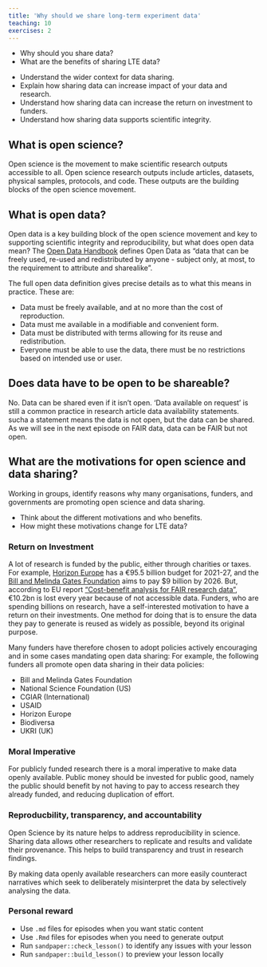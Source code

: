 ```yaml
---
title: 'Why should we share long-term experiment data'
teaching: 10
exercises: 2
---
```


:::::::::::::::::::::::::::::::::::::: questions 

- Why should you share data?
- What are the benefits of sharing LTE data? 

::::::::::::::::::::::::::::::::::::::::::::::::

::::::::::::::::::::::::::::::::::::: objectives

- Understand the wider context for data sharing.
- Explain how sharing data can increase impact of your data and research.
- Understand how sharing data can increase the return on investment to funders.
- Understand how sharing data supports scientific integrity. 

::::::::::::::::::::::::::::::::::::::::::::::::

## What is open science?

Open science is the movement to make scientific research outputs accessible to all. Open science research outputs include articles, datasets, physical samples, protocols, and code. These outputs are the building blocks of the open science movement.

## What is open data?

Open data is a key building block of the open science movement and key to supporting scientific integrity and reproducibility, but what does open data mean? The [Open Data Handbook](https://opendatahandbook.org/guide/en/what-is-open-data/) defines Open Data as "data that can be freely used, re-used and redistributed by anyone - subject only, at most, to the requirement to attribute and sharealike". 

The full open data definition gives precise details as to what this means in practice. These are:

- Data must be freely available, and at no more than the cost of reproduction.
- Data must me available in a modifiable and convenient form.
- Data must be distributed with terms allowing for its reuse and redistribution.
- Everyone must be able to use the data, there must be no restrictions based on intended use or user.

## Does data have to be open to be shareable?

No. Data can be shared even if it isn't open. 'Data available on request' is still a common practice in research article data availability statements. sucha a statement means the data is not open, but the data can be shared. As we will see in the next episode on FAIR data, data can be FAIR but not open.  

## What are the motivations for open science and data sharing?

::: discussion

Working in groups, identify reasons why many organisations, funders, and governments are promoting open science and data sharing.

- Think about the different motivations and who benefits.
- How might these motivations change for LTE data?

:::

### Return on Investment

A lot of research is funded by the public, either through charities or taxes. For example, [Horizon Europe](https://op.europa.eu/en/publication-detail/-/publication/1f107d76-acbe-11eb-9767-01aa75ed71a1) has a €95.5 billion budget for 2021-27, and the [Bill and Melinda Gates Foundation](https://www.gatesfoundation.org/ideas/articles/2023-gates-foundation-annual-letter) aims to pay $9 billion by 2026. But, according to EU report [“Cost-benefit analysis for FAIR research data”](https://op.europa.eu/en/publication-detail/-/publication/d375368c-1a0a-11e9-8d04-01aa75ed71a1), €10.2bn is lost every year because of not accessible data. Funders, who are spending billions on research, have a self-interested motivation to have a return on their investments. One method for doing that is to ensure the data they pay to generate is reused as widely as possible, beyond its original purpose. 

Many funders have therefore chosen to adopt policies actively encouraging and in some cases mandating open data sharing: For example, the following funders all promote open data sharing in their data policies:

- Bill and Melinda Gates Foundation
- National Science Foundation (US)
- CGIAR (International)
- USAID
- Horizon Europe
- Biodiversa
- UKRI (UK)

### Moral Imperative

For publicly funded research there is a moral imperative to make data openly available. Public money should be invested for public good, namely the public should benefit by not having to pay to access research they already funded, and reducing duplication of effort.

### Reproducbility, transparency, and accountability

Open Science by its nature helps to address reproducibility in science. Sharing data allows other researchers to replicate and results and validate their provenance. This helps to build transparency and trust in research findings. 

By making data openly available researchers can more easily counteract narratives which seek to deliberately misinterpret the data by selectively analysing the data. 

### Personal reward

::::::::::::::::::::::::::::::::::::: keypoints 

- Use `.md` files for episodes when you want static content
- Use `.Rmd` files for episodes when you need to generate output
- Run `sandpaper::check_lesson()` to identify any issues with your lesson
- Run `sandpaper::build_lesson()` to preview your lesson locally

::::::::::::::::::::::::::::::::::::::::::::::::

